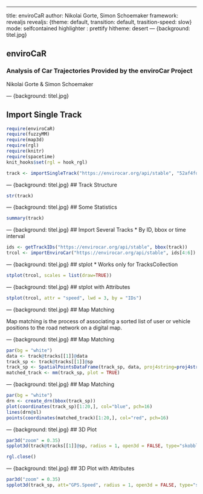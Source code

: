---
title: enviroCaR
author: Nikolai Gorte, Simon Schoemaker
framework: revealjs
revealjs: {theme: default, transition: default, trasition-speed: slow}
mode: selfcontained
highlighter : prettify
hitheme: desert
--- {background: titel.jpg}

## enviroCaR 
### Analysis of Car Trajectories Provided by the enviroCar Project

Nikolai Gorte & Simon Schoemaker

--- {background: titel.jpg}

## Import Single Track
```r
require(enviroCaR)
require(fuzzyMM)
require(map3d)
require(rgl)
require(knitr)
require(spacetime)
knit_hooks$set(rgl = hook_rgl)
```

```r
track <- importSingleTrack("https://envirocar.org/api/stable", "52af4fd3e4b0593cce13bfc7")

```

--- {background: titel.jpg}
## Track Structure
```r
str(track)
```

--- {background: titel.jpg}
## Some Statistics
```r
summary(track)
```

--- {background: titel.jpg}
## Import Several Tracks
* By ID, bbox or time interval
```r
ids <- getTrackIDs("https://envirocar.org/api/stable", bbox(track))
trcol <- importEnviroCar("https://envirocar.org/api/stable", ids[4:6])
```

--- {background: titel.jpg}
## stplot
* Works only for TracksCollection
```r
stplot(trcol, scales = list(draw=TRUE))
```

--- {background: titel.jpg}
## stplot with Attributes
```r
stplot(trcol, attr = "speed", lwd = 3, by = "IDs")
```

--- {background: titel.jpg}
## Map Matching

Map matching is the process of associating a sorted list of user 
or vehicle positions to the road network on a digital map.


--- {background: titel.jpg}
## Map Matching

```r
par(bg = "white")
data <- track@tracks[[1]]@data
track_sp <- track@tracks[[1]]@sp
track_sp <- SpatialPointsDataFrame(track_sp, data, proj4string=proj4string(track_sp), bbox=bbox(track_sp))
matched_track <- mm(track_sp, plot = TRUE)
```

--- {background: titel.jpg}
## Map Matching

```r
par(bg = "white")
drn <- create_drn(bbox(track_sp))
plot(coordinates(track_sp)[1:20,], col="blue", pch=16)
lines(drn@sl)
points(coordinates(matched_track)[1:20,], col="red", pch=16)
```

--- {background: titel.jpg}
## 3D Plot

```r
par3d("zoom" = 0.35)
spplot3d(track@tracks[[1]]@sp, radius = 1, open3d = FALSE, type="skobbler")
```
```r
rgl.close()
```

--- {background: titel.jpg}
## 3D Plot with Attributes

```r
par3d("zoom" = 0.35)
spplot3d(track_sp, att="GPS.Speed", radius = 1, open3d = FALSE, type="skobbler")
```


